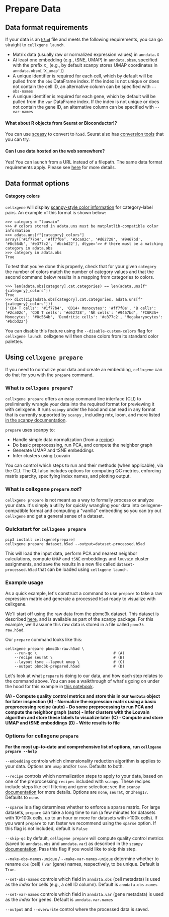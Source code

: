 # Prepare Data

## Data format requirements

If your data is an [`h5ad`](https://anndata.readthedocs.io) file and meets the following requirements, you can go straight to `cellxgene launch`.

- Matrix data \(usually raw or normalized expression values\) in `anndata.X`
- At least one embedding \(e.g., tSNE, UMAP\) in `anndata.obsm`, specified with the prefix `X_` \(e.g., by default scanpy stores UMAP coordinates in `anndata.obsm['X_umap']`\)
- A unique identifier is required for each cell, which by default will be pulled from the `obs` DataFrame index. If the index is not unique or does not contain the cell ID, an alternative column can be specified with `--obs-names`
- A unique identifier is required for each gene, which by default will be pulled from the `var` DataFrame index. If the index is not unique or does not contain the gene ID, an alternative column can be specified with `--var-names`

#### What about R objects from Seurat or Bioconductor!?

You can use [sceasy](https://github.com/cellgeni/sceasy) to convert to `h5ad`. Seurat also has [conversion tools](https://satijalab.org/seurat/v3.0/conversion_vignette.html) that you can try.

#### Can I use data hosted on the web somewhere?

Yes! You can launch from a URL instead of a filepath. The same data format requirements apply. Please see [here](launch.md) for more details.

## Data format options

#### Category colors

`cellxgene` will display [scanpy-style color information](https://github.com/chanzuckerberg/cellxgene/issues/1152#issue-564361541) for category-label pairs. An example of this format is shown below:

```text
>>> category = "louvain"
>>> # colors stored in adata.uns must be matplotlib-compatible color information
>>> adata.uns[f"{category}_colors"]
array(['#1f77b4', '#ff7f0e', '#2ca02c', '#d62728', '#9467bd', '#8c564b', '#e377c2', '#bcbd22'], dtype='>> # there must be a matching category in adata.obs
>>> category in adata.obs
True
```

To test that you've done this properly, check that for your given `category` the number of colors match the number of category values and that the second command below results in a mapping from categories to colors.

```text
>>> len(adata.obs[category].cat.categories) == len(adata.uns[f"{category}_colors"])
True
>>> dict(zip(adata.obs[category].cat.categories, adata.uns[f"{category}_colors"]))
{'CD4 T cells': '#1f77b4', 'CD14+ Monocytes': '#ff7f0e', 'B cells': '#2ca02c', 'CD8 T cells': '#d62728', 'NK cells': '#9467bd', 'FCGR3A+ Monocytes': '#8c564b', 'Dendritic cells': '#e377c2', 'Megakaryocytes': '#bcbd22'}
```

You can disable this feature using the `--disable-custom-colors` flag for `cellxgene launch`. cellxgene will then chose colors from its standard color palettes.

## Using `cellxgene prepare`

If you need to normalize your data and create an embedding, `cellxgene` can do that for you with the `prepare` command.

### What is `cellxgene prepare`?

`cellxgene prepare` offers an easy command line interface \(CLI\) to preliminarily wrangle your data into the required format for previewing it with cellxgene. It runs `scanpy` under the hood and can read in any format that is currently supported by `scanpy` , including mtx, loom, and more listed [in the scanpy documentation](https://scanpy.readthedocs.io/en/latest/api/index.html#reading).

`prepare` uses scanpy to:

- Handle simple data normalization \(from a [recipe](https://www.pydoc.io/pypi/scanpy-0.2.3/autoapi/preprocessing/recipes/index.html)\)
- Do basic preprocessing, run PCA, and compute the neighbor graph
- Generate UMAP and tSNE embeddings
- Infer clusters using Louvain

You can control which steps to run and their methods \(when applicable\), via the CLI. The CLI also includes options for computing QC metrics, enforcing matrix sparcity, specifying index names, and plotting output.

### What is cellxgene `prepare` _not_?

`cellxgene prepare` is not meant as a way to formally process or analyze your data. It's simply a utility for quickly wrangling your data into cellxgene-compatible format and computing a "vanilla" embedding so you can try out `cellxgene` and get a general sense of a dataset.

### Quickstart for `cellxgene prepare`

```text
pip3 install cellxgene[prepare]
cellxgene prepare dataset.h5ad --output=dataset-processed.h5ad
```

This will load the input data, perform PCA and nearest neighbor calculations, compute `UMAP` and `tSNE` embeddings and `louvain` cluster assignments, and save the results in a new file called `dataset-processed.h5ad` that can be loaded using `cellxgene launch`.

### Example usage

As a quick example, let's construct a command to use `prepare` to take a raw expression matrix and generate a processed `h5ad` ready to visualize with cellxgene.

We'll start off using the raw data from the pbmc3k dataset. This dataset is described [here](https://icb-scanpy.readthedocs-hosted.com/en/stable/api/scanpy.datasets.pbmc3k.html), and is available as part of the scanpy package. For this example, we'll assume this raw data is stored in a file called `pbmc3k-raw.h5ad`.

Our `prepare` command looks like this:

```text
cellxgene prepare pbmc3k-raw.h5ad \
    --run-qc \                                  # (A)
    --recipe seurat \                           # (B)
    --layout tsne --layout umap \               # (C)
    --output pbmc3k-prepared.h5ad               # (D)
```

Let's look at what `prepare` is doing to our data, and how each step relates to the command above. You can see a walkthrough of what's going on under the hood for this example in [this notebook](https://github.com/chanzuckerberg/cellxgene-vignettes/blob/master/dataset-processing/pbmc3k-prepare-example.ipynb).

**\(A\) - Compute quality control metrics and store this in our `AnnData` object for later inspection** **\(B\) - Normalize the expression matrix using a basic preprocessing recipe** **\(auto\) - Do some preprocessing to run PCA and compute the neighbor graph** **\(auto\) - Infer clusters with the Louvain algorithm and store these labels to visualize later** **\(C\) - Compute and store UMAP and tSNE embeddings** **\(D\) - Write results to file**

### Options for cellxgene `prepare`

**For the most up-to-date and comprehensive list of options, run `cellxgene prepare --help`**

`--embedding` controls which dimensionality reduction algorithm is applies to your data. Options are `umap` and/or `tsne`. Defaults to both.

`--recipe` controls which normalization steps to apply to your data, based on one of the preprocessing `recipes` included with `scanpy`. These recipes include steps like cell filtering and gene selection; see the `scanpy` [documentation](https://scanpy.readthedocs.io/en/latest/api/index.html#recipes) for more details. Options are `none`, `seurat`, or `zheng17`. Defaults to `none`.

`--sparse` is a flag determines whether to enforce a sparse matrix. For large datasets, `prepare` can take a long time to run \(a few minutes for datasets with 10-100k cells, up to an hour or more for datasets with &gt;100k cells\). If you want `prepare` to run faster we recommend using the `sparse` option. If this flag is not included, default is `False`

`--skip-qc` by default, `cellxgene prepare` will compute quality control metrics \(saved to `anndata.obs` and `anndata.var`\) as described in the `scanpy` [documentation](https://scanpy.readthedocs.io/en/stable/api/scanpy.pp.calculate_qc_metrics.html). Pass this flag if you would like to skip this step.

`--make-obs-names-unique` / `--make-var-names-unique` determine whether to rename `obs` \(cell\) / `var` \(gene\) names, respectively, to be unique. Default is `True`.

`--set-obs-names` controls which field in `anndata.obs` \(cell metadata\) is used as the _index_ for cells \(e.g., a cell ID column\). Default is `anndata.obs.names`

`--set-var-names` controls which field in `anndata.var` \(gene metadata\) is used as the _index_ for genes. Default is `anndata.var.names`

`--output` and `--overwrite` control where the processed data is saved.
